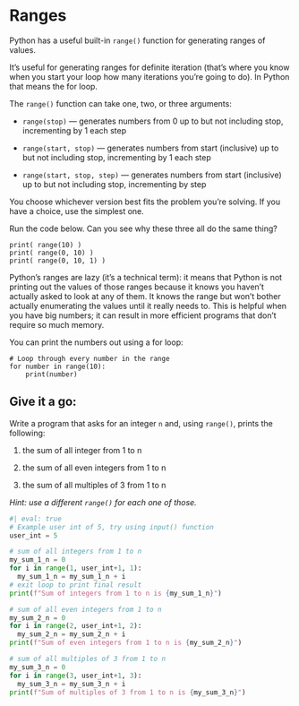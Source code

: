 # Ranges

Python has a useful built-in ```range()``` function for generating ranges of values.

It's useful for generating ranges for definite iteration (that's where you know when you start your loop how many iterations you're going to do). In Python that means the for loop.

The ```range()``` function can take one, two, or three arguments:

-  ```range(stop)``` — generates numbers from 0 up to but not including stop, incrementing by 1 each step

-  ```range(start, stop)``` — generates numbers from start (inclusive) up to but not including stop, incrementing by 1 each step

-  ```range(start, stop, step)``` — generates numbers from start (inclusive) up to but not including stop, incrementing by step

You choose whichever version best fits the problem you're solving. If you have a choice, use the simplest one.

Run the code below. Can you see why these three all do the same thing?

```pyodide
print( range(10) )
print( range(0, 10) )
print( range(0, 10, 1) )
```

Python's ranges are lazy (it's a technical term): it means that Python is not printing out the values of those ranges because it knows you haven't actually asked to look at any of them. It knows the range but won't bother actually enumerating the values until it really needs to. This is helpful when you have big numbers; it can result in more efficient programs that don't require so much memory. 

You can print the numbers out using a for loop:

```pyodide
# Loop through every number in the range
for number in range(10):
    print(number)
```

## Give it a go: 

Write a program that asks for an integer ```n``` and, using ```range()```, prints the following:

1.  the sum of all integer from 1 to n

2.  the sum of all even integers from 1 to n

3.  the sum of all multiples of 3 from 1 to n

_Hint: use a different ```range()``` for each one of those._

::: { .callout-tip collapse="true" title="Show answer"}

```python
#| eval: true
# Example user int of 5, try using input() function
user_int = 5

# sum of all integers from 1 to n
my_sum_1_n = 0
for i in range(1, user_int+1, 1):
  my_sum_1_n = my_sum_1_n + i
# exit loop to print final result
print(f"Sum of integers from 1 to n is {my_sum_1_n}")

# sum of all even integers from 1 to n
my_sum_2_n = 0
for i in range(2, user_int+1, 2):
  my_sum_2_n = my_sum_2_n + i
print(f"Sum of even integers from 1 to n is {my_sum_2_n}")

# sum of all multiples of 3 from 1 to n
my_sum_3_n = 0
for i in range(3, user_int+1, 3):
  my_sum_3_n = my_sum_3_n + i
print(f"Sum of multiples of 3 from 1 to n is {my_sum_3_n}")
```
::: 

